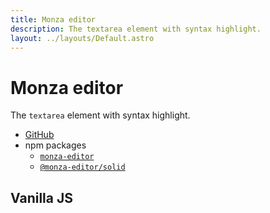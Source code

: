 ```yaml
---
title: Monza editor
description: The textarea element with syntax highlight.
layout: ../layouts/Default.astro
---
```



# Monza editor

The `textarea` element with syntax highlight.

- [GitHub](https://github.com/raviqqe/monza-editor)
- npm packages
  - [`monza-editor`](https://www.npmjs.com/package/monza-editor)
  - [`@monza-editor/solid`](https://www.npmjs.com/package/@monza-editor/solid)

## Vanilla JS

<VanillaEditor />
